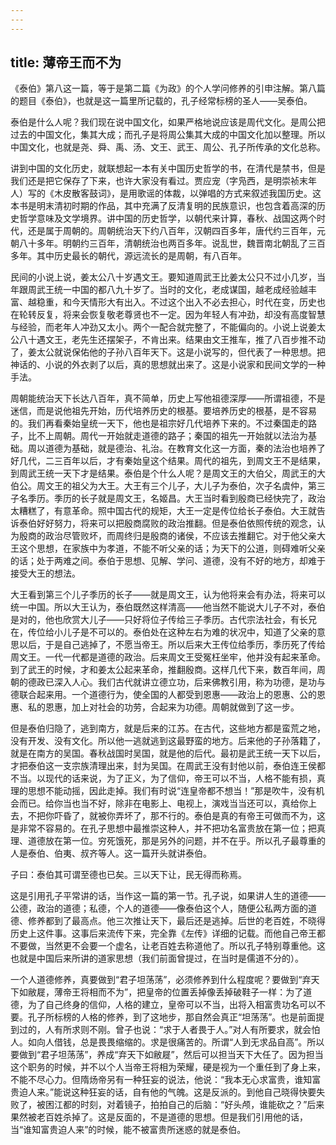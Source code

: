 ```yaml
---
---
---
```

title: 薄帝王而不为
---




《泰伯》第八这一篇，等于是第二篇《为政》的个人学问修养的引申注解。第八篇的题目《泰伯》，也就是这一篇里所记载的，孔子经常标榜的圣人——吴泰伯。

泰伯是什么人呢？我们现在说中国文化，如果严格地说应该是周代文化。是周公把过去的中国文化，集其大成；而孔子是将周公集其大成的中国文化加以整理。所以中国文化，也就是尧、舜、禹、汤、文王、武王、周公、孔子所传承的文化总称。

讲到中国的文化历史，就联想起一本有关中国历史哲学的书，在清代是禁书，但是我们还是把它保存了下来，也许大家没有看过。贾应宠（字凫西，是明崇祯末年人）写的《木皮散客鼓词》，是用歌谣的体裁，以弹唱的方式来叙述我国历史。这本书是明末清初时期的作品，其中充满了反清复明的民族意识，也包含着高深的历史哲学意味及文学境界。讲中国的历史哲学，以朝代来计算，春秋、战国这两个时代，还是属于周朝的。周朝统治天下约八百年，汉朝四百多年，唐代约三百年，元朝八十多年。明朝约三百年，清朝统治也两百多年。说乱世，魏晋南北朝乱了三百多年。其中历史最长的朝代，源远流长的是周朝，有八百年。

民间的小说上说，姜太公八十岁遇文王。要知道周武王比姜太公只不过小几岁，当年跟周武王统一中国的都八九十岁了。当时的文化，老成谋国，越老成经验越丰富、越稳重，和今天情形大有出入。不过这个出入不必去担心，时代在变，历史也在轮转反复，将来会恢复敬老尊贤也不一定。因为年轻人有冲劲，却没有高度智慧与经验，而老年人冲劲又太小。两个一配合就完整了，不能偏向的。小说上说姜太公八十遇文王，老先生还摆架子，不肯出来。结果由文王推车，推了八百步推不动了，姜太公就说保佑他的子孙八百年天下。这是小说写的，但代表了一种思想。把神话的、小说的外衣剥了以后，真的思想就出来了。这是小说家和民间文学的一种手法。

周朝能统治天下长达八百年，真不简单，历史上写他祖德深厚——所谓祖德，不是迷信，而是说他祖先开始，历代培养历史的根基。要培养历史的根基，是不容易的。我们再看秦始皇统一天下，他也是祖宗好几代培养下来的。不过秦国走的路子，比不上周朝。周代一开始就走道德的路子；秦国的祖先一开始就以法治为基础。周以道德为基础，就是德治、礼治。在教育文化这一方面，秦的法治也培养了好几代，二三百年以后，才有秦始皇这个结果。周代的祖先，到周文王不是结果，到周武王统一天下才是结果。泰伯是个什么人呢？是周文王的大伯父，周武王的大伯公。周文王的祖父为大王。大王有三个儿子，大儿子为泰伯，次子名虞仲，第三子名季历。季历的长子就是周文王，名姬昌。大王当时看到殷商已经快完了，政治太糟糕了，有意革命。照中国古代的规矩，大王一定是传位给长子泰伯。大王就告诉泰伯好好努力，将来可以把殷商腐败的政治推翻。但是泰伯依照传统的观念，认为殷商的政治尽管败坏，而周终归是殷商的诸侯，不应该去推翻它。对于他父亲大王这个思想，在家族中为孝道，不能不听父亲的话；为天下的公道，则碍难听父亲的话；处于两难之间。泰伯于思想、见解、学问、道德，没有不好的地方，却难于接受大王的想法。

大王看到第三个儿子季历的长子——就是周文王，认为他将来会有办法，将来可以统一中国。所以大王认为，泰伯既然这样清高——他当然不能说大儿子不对，泰伯是对的，他也欣赏大儿子——只好将位子传给三子季历。古代宗法社会，有长兄在，传位给小儿子是不可以的。泰伯处在这种左右为难的状况中，知道了父亲的意思以后，于是自己逃掉了，不愿当帝王。所以后来大王传位给季历，季历死了传给周文王。一代一代都是道德的政治。后来周文王受冤枉坐牢，他并没有起来革命。到了武王的时候，才和姜太公起来革命，推翻殷商。这样几代下来，数百年间，周朝的德政已深入人心。我们古代就讲立德立功，后来佛教引用，称为功德，是功与德联合起来用。一个道德行为，使全国的人都受到恩惠——政治上的恩惠、公的恩惠、私的恩惠，加上对社会的功劳，合起来为功德。周朝就做到了这一步。

但是泰伯归隐了，逃到南方，就是后来的江苏。在古代，这些地方都是蛮荒之地，没有开发、没有文化。所以他一逃就逃到这最野蛮的地方。后来他的子孙落籍了，就是在南方的吴国。春秋战国时吴国，就是他的后代。最初是武王统一天下以后，才把泰伯这一支宗族清理出来，封为吴国。在周武王没有封他以前，泰伯连王侯都不当。以现代的话来说，为了正义，为了信仰，帝王可以不当，人格不能有损，真理的思想不能动摇，因此走掉。我们有时说“连皇帝都不想当！”那是吹牛，没有机会而已。给你当也当不好，除非在电影上、电视上，演戏当当还可以，真给你上去，不把你吓昏了，就被你弄坏了，那不行的。泰伯是真的有帝王可做而不为，这是非常不容易的。在孔子思想中最推崇这种人，并不把功名富贵放在第一位；把真理、道德放在第一位。穷死饿死，那是另外的问题，并不在乎。所以孔子最尊重的人是泰伯、伯夷、叔齐等人。这一篇开头就讲泰伯。

子曰：泰伯其可谓至德也已矣。三以天下让，民无得而称焉。

这是引用孔子平常讲的话，当作这一篇的第一节。孔子说，如果讲人生的道德——公德，政治的道德；私德，个人的道德——像泰伯这个人，随便公私两方面的道德、修养都到了最高点。他三次推让天下，最后还是逃掉。后世的老百姓，不晓得历史上这件事。这事后来流传下来，完全靠《左传》详细的记载。而他自己帝王都不要做，当然更不会要一个虚名，让老百姓去称道他了。所以孔子特别尊重他。这也就是中国后来所讲的道家思想（我们前面曾提过，在当时是儒道不分的）。

一个人道德修养，真要做到“君子坦荡荡”，必须修养到什么程度呢？要做到“弃天下如敝屣，薄帝王将相而不为”，把皇帝的位置丢掉像丢掉破鞋子一样：为了道德，为了自己终身的信仰，人格的建立，皇帝可以不当，出将入相富贵功名可以不要。孔子所标榜的人格的修养，到了这地步，那自然会真正“坦荡荡”。也是前面提到过的，人有所求则不刚。曾子也说：“求于人者畏于人。”对人有所要求，就会怕人。如向人借钱，总是畏畏缩缩的。求是很痛苦的。所谓“人到无求品自高”。所以要做到“君子坦荡荡”，养成“弃天下如敝屣”，然后可以担当天下大任了。因为担当这个职务的时候，并不以个人当帝王将相为荣耀，硬是视为一个重任到了身上来，不能不尽心力。但隋炀帝另有一种狂妄的说法，他说：“我本无心求富贵，谁知富贵迫人来。”能说这种狂妄的话，自有他的气魄。这是反派的。到他自己晓得快要失败了，被困江都的时刻，对着镜子，拍拍自己的后脑：“好头颅，谁能砍之？”后来果然被老百姓杀掉了。这是反面的，不是道德的思想。但是我们引用他的话，当“谁知富贵迫人来”的时候，能不被富贵所迷惑的就是泰伯。